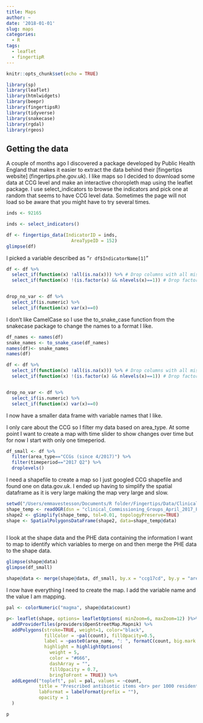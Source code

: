 ```yaml
---
title: Maps
author: ~
date: '2018-01-01'
slug: maps
categories:
  - R
tags:
  - leaflet
  - fingertipR
---
```



```r
knitr::opts_chunk$set(echo = TRUE)

library(sp)
library(leaflet)
library(htmlwidgets)
library(beepr)
library(fingertipsR)
library(tidyverse)
library(snakecase)
library(rgdal)
library(rgeos)
```

## Getting the data

A couple of months ago I discovered a package developed by Public Health England that makes it easier to extract the data behind their [fingertips website] (fingertips.phe.gov.uk). I like maps so I decided to download some data at CCG level and make an interactive choropleth map using the leaflet package. I use select_indicators to browse the indicators and pick one at random that seems to have CCG level data. Sometimes the page will not load so be aware that you might have to try several times. 

```r
inds <- 92165 
```


```r

inds <- select_indicators()

```

```r
df <- fingertips_data(IndicatorID = inds,
                        AreaTypeID = 152)
glimpse(df)

```

I picked a variable described as "`r df$IndicatorName[1]`"

```r

df <- df %>% 
  select_if(function(x) !all(is.na(x))) %>% # Drop columns with all missing values
  select_if(function(x) !(is.factor(x) && nlevels(x)==1)) # Drop factors with only one level


drop_no_var <- df %>% 
  select_if(is.numeric) %>% 
  select_if(function(x) var(x)==0) 

```

I don't like CamelCase so I use the to_snake_case function from the snakecase package to change the names to a format I like. 

```r

df_names <- names(df)
snake_names <- to_snake_case(df_names)
names(df)<- snake_names
names(df)
```
```r

df <- df %>% 
  select_if(function(x) !all(is.na(x))) %>% # Drop columns with all missing values
  select_if(function(x) !(is.factor(x) && nlevels(x)==1)) # Drop factors with only one level


drop_no_var <- df %>% 
  select_if(is.numeric) %>% 
  select_if(function(x) var(x)==0) 

```


I now have a smaller data frame with variable names that I like.

I only care about the CCG so I filter my data based on area_type. At some point I want to create a map with time slider to show changes over time but for now I start with only one timeperiod.
```r

df_small <- df %>% 
  filter(area_type=="CCGs (since 4/2017)") %>% 
  filter(timeperiod=="2017 Q2") %>% 
  droplevels()
```



I need a shapefile to create a map so I just googled CCG shapefile and found one on data.gov.uk. I ended up having to simplify the spatial dataframe as it is very large making the map very large and slow.

```r

setwd("/Users/emmavestesson/Documents/R folder/Fingertips/Data/Clinical_Commissioning_Groups_April_2017_Full_Clipped_Boundaries_in_England_V4")
shape_temp <- readOGR(dsn = "clinical_Commissioning_Groups_April_2017_Full_Clipped_Boundaries_in_England_V4.shp")
shape2 <- gSimplify(shape_temp, tol=0.01, topologyPreserve=TRUE)
shape <- SpatialPolygonsDataFrame(shape2, data=shape_temp@data)
  
```
I look at the shape data and the PHE data containing the information I want to map to identify which variables to merge on and then merge the PHE data to the shape data.

```r
glimpse(shape@data)
glimpse(df_small)

shape@data <- merge(shape@data, df_small, by.x = "ccg17cd", by.y = "area_code")

```

I now have everything I need to create the map. I add the variable name and the value I am mapping. 

```r



pal <- colorNumeric("magma", shape@data$count)

p<- leaflet(shape, options= leafletOptions( minZoom=6, maxZoom=12) )%>% 
  addProviderTiles(providers$OpenStreetMap.Mapnik) %>%
  addPolygons(stroke=TRUE, weight=1, color="black", 
              fillColor = ~pal(count), fillOpacity=0.5,  
              label = ~paste0(area_name, ": ", formatC(count, big.mark = ",")),
              highlight = highlightOptions(
                weight = 5,
                color = "#666",
                dashArray = "",
                fillOpacity = 0.7,
                bringToFront = TRUE)) %>%
  addLegend("topleft", pal = pal, values = ~count,
            title = "Prescribed antibiotic items <br> per 1000 residents ",
            labFormat = labelFormat(prefix = ""),
            opacity = 1
  )


```

```r
p
```

